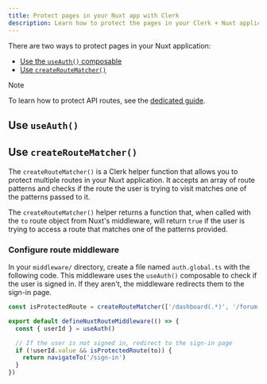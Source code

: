 ```yaml
---
title: Protect pages in your Nuxt app with Clerk
description: Learn how to protect the pages in your Clerk + Nuxt application.
---
```


There are two ways to protect pages in your Nuxt application:

- [Use the `useAuth()` composable](#use-use-auth)
- [Use `createRouteMatcher()`](#use-create-route-matcher)

> [!NOTE]
> To learn how to protect API routes, see the [dedicated guide](/docs/references/nuxt/clerk-middleware#protect-api-routes).

## Use `useAuth()`

<Include src="_partials/vue-nuxt/use-auth" />

## Use `createRouteMatcher()`

The `createRouteMatcher()` is a Clerk helper function that allows you to protect multiple routes in your Nuxt application. It accepts an array of route patterns and checks if the route the user is trying to visit matches one of the patterns passed to it.

The `createRouteMatcher()` helper returns a function that, when called with the `to` route object from Nuxt's middleware, will return `true` if the user is trying to access a route that matches one of the patterns provided.

### Configure route middleware

In your `middleware/` directory, create a file named `auth.global.ts` with the following code. This middleware uses the `useAuth()` composable to check if the user is signed in. If they aren't, the middleware redirects them to the sign-in page.

```ts {{ filename: 'middleware/auth.global.ts' }}
const isProtectedRoute = createRouteMatcher(['/dashboard(.*)', '/forum(.*)'])

export default defineNuxtRouteMiddleware(() => {
  const { userId } = useAuth()

  // If the user is not signed in, redirect to the sign-in page
  if (!userId.value && isProtectedRoute(to)) {
    return navigateTo('/sign-in')
  }
})
```
